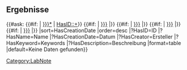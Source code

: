 <noinclude>
{{Helper/Docu/FormTemplate}}
</noinclude>
<includeonly>
== Ergebnisse ==
{{#ask: 
[[Category:LabNote]]
{{#if: {{{id|}}} | [[HasID::~*{{{id|}}}*]] | [[HasID::+]]}}
{{#if: {{{date_from|}}} | [[HasCreationDate::>{{{date_from|}}}]] |}}
{{#if: {{{date_to|}}} | [[HasCreationDate::<{{{date_to|}}}]] |}}
{{#if: {{{keyword|}}} | [[HasKeyword::{{{keyword|}}}]] |}}
{{#if: {{{creator|}}} | [[HasCreator::{{{creator|}}}]] |}}
|sort=HasCreationDate
|order=desc
|?HasID=ID
|?HasName=Name
|?HasCreationDate=Datum 
|?HasCreator=Ersteller  
|?HasKeyword=Keywords 
|?HasDescription=Beschreibung 
|format=table 
|default=Keine Daten gefunden}}
</includeonly>